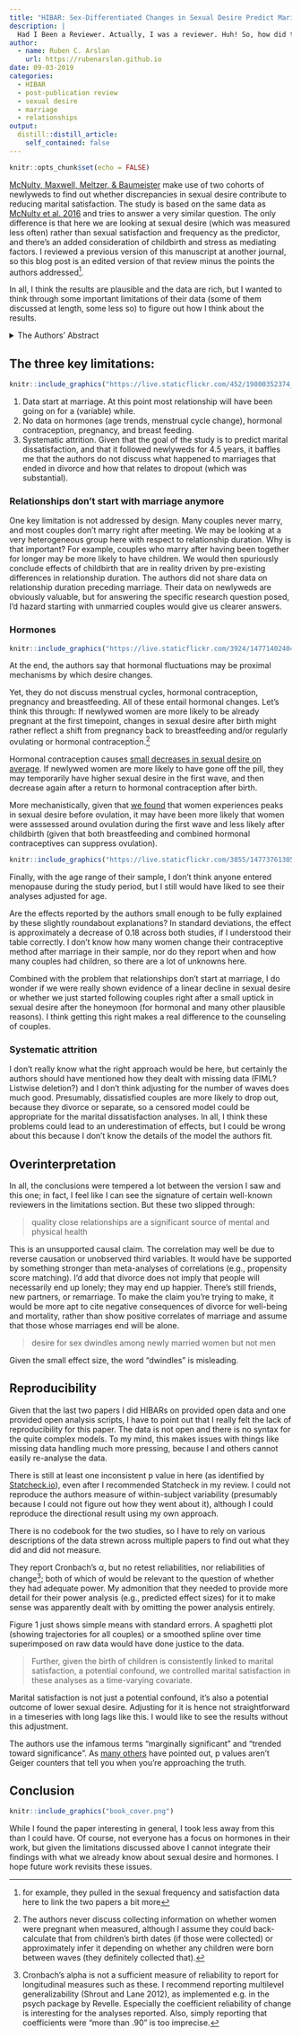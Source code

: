 ```yaml
---
title: "HIBAR: Sex‑Differentiated Changes in Sexual Desire Predict Marital Dissatisfaction"
description: |
  Had I Been a Reviewer. Actually, I was a reviewer. Huh! So, how did this turn out?
author:
  - name: Ruben C. Arslan
    url: https://rubenarslan.github.io
date: 09-03-2019
categories: 
  - HIBAR
  - post-publication review
  - sexual desire
  - marriage
  - relationships
output:
  distill::distill_article:
    self_contained: false
---
```


```r
knitr::opts_chunk$set(echo = FALSE)
```


[McNulty, Maxwell, Meltzer, & Baumeister](https://link.springer.com/article/10.1007/s10508-019-01471-6) make use of two cohorts of newlyweds to find out whether discrepancies in sexual desire contribute to reducing marital satisfaction.
The study is based on the same data as [McNulty et al. 2016](https://link.springer.com/article/10.1007/s10508-014-0444-6) and tries to answer a very similar question. The only difference is that here we are looking at sexual desire (which was measured less often) rather than sexual satisfaction and frequency as the predictor, and there's an added consideration of childbirth and stress as mediating factors. I reviewed a previous version of this manuscript at another journal, so this blog post is an edited version of that review minus the points the authors addressed^[for example, they pulled in the sexual frequency and satisfaction data here to link the two papers a bit more]. 

In all, I think the results are plausible and the data are rich, but I wanted to think through some important limitations of their data (some of them discussed at length, some less so) to figure out how I think about the results.

<details><summary>The Authors' Abstract</summary>
Sex is critical to marriage. Yet, there are several reasons to expect spouses to experience declines in the desire for sex over time, and the rates of any declines in sexual desire may differ for men and women. We used two multi-wave, longitudinal studies to test whether male and female members of newlywed couples experienced different rates of change in sexual desire, whether any such changes were accentuated by childbirth, and whether any such changes had implications for marital satisfaction. In both studies, spouses provided multiple reports of sexual desire, marital satisfaction, and childbirth. Results demonstrated that women’s sexual desire declined more steeply over time than did men’s sexual desire, which did not decline on average. Further, childbirth accentuated this sex difference by partially, though not completely, accounting for declines in women’s sexual desire but not men’s. Finally, declines in women’s but not men’s sexual desire predicted declines in both partners’ marital satisfaction. These effects held controlling depressive symptoms and stress, including stress from parenthood. The current findings offer novel longitudinal evidence for sex-differentiated changes in sexual desire and therefore suggest an important source of marital discord.
</details>

## The three key limitations:

```r
knitr::include_graphics("https://live.staticflickr.com/452/19800352374_f2abfb3f84_b_d.jpg")
```

1. Data start at marriage. At this point most relationship will have been going on for a (variable) while.
2. No data on hormones (age trends, menstrual cycle change), hormonal contraception, pregnancy, and breast feeding.
3. Systematic attrition. Given that the goal of the study is to predict marital dissatisfaction, and that it followed newlyweds for 4.5 years, it baffles me that the authors do not discuss what happened to marriages that ended in divorce and how that relates to dropout (which was substantial).

### Relationships don't start with marriage anymore
One key limitation is not addressed by design. Many couples never marry, and most couples don't marry right after meeting. We may be looking at a very heterogeneous group here with respect to relationship duration. Why is that important? For example, couples who marry after having been together for longer may be more likely to have children. We would then spuriously conclude effects of childbirth that are in reality driven by pre-existing differences in relationship duration. The authors did not share data on relationship duration preceding marriage. 
Their data on newlyweds are obviously valuable, but for answering the specific research question posed, I'd hazard starting with unmarried couples would give us clearer answers.

### Hormones


<aside>
```r
knitr::include_graphics("https://live.staticflickr.com/3924/14771402404_e37c3a8697_o_d.jpg")
```
</aside>

At the end, the authors say that hormonal fluctuations may be proximal mechanisms by which desire changes. 

Yet, they do not discuss menstrual cycles, hormonal contraception, pregnancy and breastfeeding. All of these entail hormonal changes. Let's think this through:
If newlywed women are more likely to be already pregnant at the first timepoint, changes in sexual desire after birth might rather reflect a shift from pregnancy back to breastfeeding and/or regularly ovulating or hormonal contraception.^[The authors never discuss collecting information on whether women were pregnant when measured, although I assume they could back-calculate that from children's birth dates (if those were collected) or approximately infer it depending on whether any children were born between waves (they definitely collected that).]

Hormonal contraception causes [small decreases in sexual desire on average](https://www.ncbi.nlm.nih.gov/pubmed/27525531). If newlywed women are more likely to have gone off the pill, they may temporarily have higher sexual desire in the first wave, and then decrease again after a return to hormonal contraception after birth. 


More mechanistically, given that [we found](http://psycnet.apa.org/journals/rev/87/2/133/) that women experiences peaks in sexual desire before ovulation, it may have been more likely that women were asssessed around ovulation during the first wave and less likely after childbirth (given that both breastfeeding and combined hormonal contraceptives can suppress ovulation).

<aside>
```r
knitr::include_graphics("https://live.staticflickr.com/3855/14773761305_9a9357fa21_o_d.jpg")
```
</aside>

Finally, with the age range of their sample, I don't think anyone entered menopause during the study period, but I still would have liked to see their analyses adjusted for age.

Are the effects reported by the authors small enough to be fully explained by these slightly roundabout explanations? In standard deviations, the effect is approximately a decrease of 0.18 across both studies, if I understood their table correctly. I don't know how many women change their contraceptive method after marriage in their sample, nor do they report when and how many couples had children, so there are a lot of unknowns here. 


Combined with the problem that relationships don't start at marriage, I do wonder if we were really shown evidence of a linear decline in sexual desire or whether we just started following couples right after a small uptick in sexual desire after the honeymoon (for hormonal and many other plausible reasons). I think getting this right makes a real difference to the counseling of couples.

### Systematic attrition

I don't really know what the right approach would be here, but certainly the authors should have mentioned how they dealt with missing data (FIML? Listwise deletion?) and I don't think adjusting for the number of waves does much good. Presumably, dissatisfied couples are more likely to drop out, because they divorce or separate, so a censored model could be appropriate for the marital dissatisfaction analyses. In all, I think these problems could lead to an underestimation of effects, but I could be wrong about this because I don't know the details of the model the authors fit.

## Overinterpretation
In all, the conclusions were tempered a lot between the version I saw and this one; in fact, I feel like I can see the signature of certain well-known reviewers in the limitations section. But these two slipped through:

> quality close relationships are a significant source of mental and physical health

This is an unsupported causal claim. The correlation may well be due to reverse causation or unobserved third variables. It would have be supported by something stronger than meta-analyses of correlations (e.g., propensity score matching). I'd add that divorce does not imply that people will necessarily end up lonely; they may end up happier. There's still friends, new partners, or remarriage. To make the claim you're trying to make, it would be more apt to cite negative consequences of divorce for well-being and mortality, rather than show positive correlates of marriage and assume that those whose marriages end will be alone.

> desire for sex dwindles among newly married women but not men

Given the small effect size, the word "dwindles" is misleading.


## Reproducibility
Given that the last two papers I did HIBARs on provided open data and one provided open analysis scripts, I have to point out that I really felt the lack of reproducibility for this paper. The data is not open and there is no syntax for the quite complex models. To my mind, this makes issues with things like missing data handling much more pressing, because I and others cannot easily re-analyse the data.

There is still at least one inconsistent p value in here (as identified by [Statcheck.io](https://Statcheck.io)), even after I recommended Statcheck in my review. I could not reproduce the authors measure of within-subject variability (presumably because I could not figure out how they went about it), although I could reproduce the directional result using my own approach.

There is no codebook for the two studies, so I have to rely on various descriptions of the data strewn across multiple papers to find out what they did and did not measure. 

They report Cronbach's α, but no retest reliabilities, nor reliabilities of change^[Cronbach's alpha is not a sufficient measure of reliability to report for longitudinal measures such as these. I recommend reporting multilevel generalizability (Shrout and Lane 2012), as implemented e.g. in the psych package by Revelle. Especially the coefficient reliability of change is interesting for the analyses reported. Also, simply reporting that coefficients were "more than .90" is too imprecise.]; both of which of would be relevant to the question of whether they had adequate power.
My admonition that they needed to provide more detail for their power analysis (e.g., predicted effect sizes) for it to make sense was apparently dealt with by omitting the power analysis entirely.

Figure 1 just shows simple means with standard errors. A spaghetti plot (showing trajectories for all couples) or a smoothed spline over time superimposed on raw data would have done justice to the data.

> Further, given the birth of children is consistently linked to marital satisfaction, a potential confound, we controlled marital satisfaction in these analyses as a time-varying covariate.

Marital satisfaction is not just a potential confound, it's also a potential outcome of lower sexual desire. Adjusting for it is hence not straightforward in a timeseries with long lags  like this. I would like to see the results without this adjustment.

The authors use the infamous terms "marginally significant" and "trended toward significance". As [many others](https://mchankins.wordpress.com/2013/04/21/still-not-significant-2/) have pointed out, p values aren't Geiger counters that tell you when you're approaching the truth.


## Conclusion

<aside>
```r
knitr::include_graphics("book_cover.png")
```
</aside>

While I found the paper interesting in general, I took less away from this than I could have. Of course, not everyone has a focus on hormones in their work, but given the limitations discussed above I cannot integrate their findings with what we already know about sexual desire and hormones. I hope future work revisits these issues.

